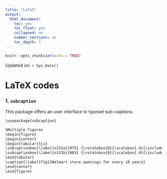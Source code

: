 ```yaml
---
title: "LaTeX"
output:
  html_document:
    toc: yes
    toc_float: yes
    collapsed: no
    number_sections: no
    toc_depth: 1
---
```


```r
knitr::opts_chunk$set(echo = TRUE)
```

Updated on: `r Sys.Date()`

# LaTeX codes

### 1. `subcaption` 

This package offers an user interface to typeset sub-captions.

```txt
\usepackage{subcaption}
```

```txt
%Multiple figures 
\begin{figure} 
\begin{center} 
\begin{tabular}{cc} 
\subcaptionbox{\label{o131a}1975} {\rotatebox{0}{\scalebox{.4}{\includegraphics{o131a}}}} & 
\subcaptionbox{\label{o131b}1985} {\rotatebox{0}{\scalebox{.4}{\includegraphics{o131b}}}} 
\end{tabular} 
\caption{\label{fig1}Walmart store openings for every 10 years} 
\end{center} 
\end{figure}
```


